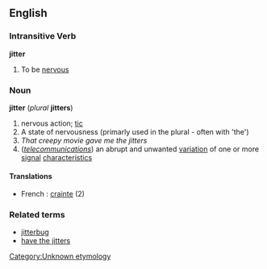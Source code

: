 ==English==

===Intransitive Verb===
'''jitter'''
# To be [[nervous]]

===Noun===
'''jitter''' (''plural'' '''jitters''')
# nervous action; [[tic]]
# A state of nervousness (primarly used in the plural - often with 'the')
#''That creepy movie gave me the jitters''
#(''[[telecommunications]]'') an abrupt and unwanted [[variation]] of one or more [[signal]] [[characteristics]]

====Translations====

*French : [[crainte]] (2)
===Related terms===
* [[jitterbug]]
* [[have the jitters]]

[[Category:Unknown etymology]]<!--SOED-->